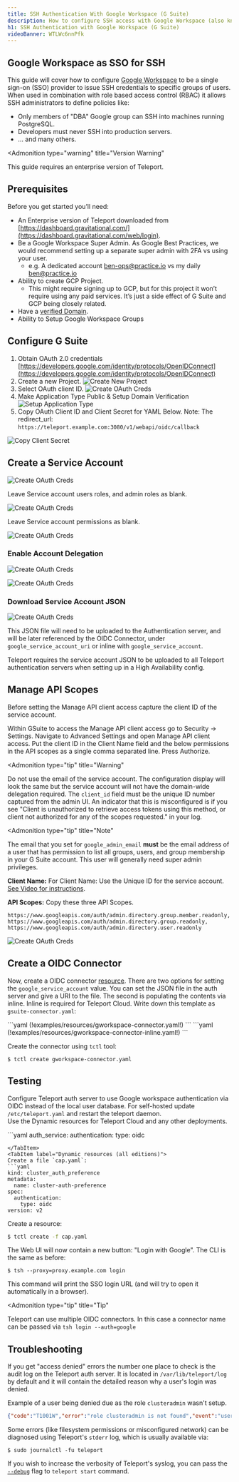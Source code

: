 ```yaml
---
title: SSH Authentication With Google Workspace (G Suite)
description: How to configure SSH access with Google Workspace (also known as G Suite) using Teleport
h1: SSH Authentication with Google Workspace (G Suite)
videoBanner: WTLWc6nnPfk
---
```


## Google Workspace as SSO for SSH

This guide will cover how to configure [Google Workspace](https://workspace.google.com/) to be a
single sign-on (SSO) provider to issue SSH credentials to specific groups of users.
When used in combination with role based access control (RBAC) it allows SSH administrators
to define policies like:

- Only members of "DBA" Google group can SSH into machines running PostgreSQL.
- Developers must never SSH into production servers.
- ... and many others.

<Admonition
  type="warning"
  title="Version Warning"
>
  This guide requires an enterprise version of Teleport.
</Admonition>

## Prerequisites

Before you get started you’ll need:

- An Enterprise version of Teleport downloaded from [https://dashboard.gravitational.com/](https://dashboard.gravitational.com/web/login).
- Be a Google Workspace Super Admin. As Google Best Practices, we would recommend setting up a separate super admin with 2FA vs using your user.
  - e.g. A dedicated account [ben-ops@practice.io](mailto:ben-ops@practice.io) vs my daily [ben@practice.io](mailto:ben@practice.io)
- Ability to create GCP Project.
  - This might require signing up to GCP, but for this project it won’t require using any paid services. It’s just a side effect of G Suite and GCP being closely related.
- Have a [verified Domain](https://support.google.com/a/answer/60216?hl=en).
- Ability to Setup Google Workspace Groups

## Configure G Suite

1. Obtain OAuth 2.0 credentials
   [https://developers.google.com/identity/protocols/OpenIDConnect](https://developers.google.com/identity/protocols/OpenIDConnect)
2. Create a new Project.
   ![Create New Project](../../../img/gsuite/gsuite-1-new-project.png)
3. Select OAuth client ID.
   ![Create OAuth Creds](../../../img/gsuite/gsuite-2-created-creds.png)
4. Make Application Type Public & Setup Domain Verification
   ![Setup Application Type](../../../img/gsuite/gsuite-3-oauth.png)
5. Copy OAuth Client ID and Client Secret for YAML Below.
   Note: The redirect_url: `https://teleport.example.com:3080/v1/webapi/oidc/callback`

![Copy Client Secret](../../../img/gsuite/gsuite-5-copy-client-id.png)

## Create a Service Account

![Create OAuth Creds](../../../img/gsuite/gsuite-5a-service-account.png)

Leave Service account users roles, and admin roles as blank.

![Create OAuth Creds](../../../img/gsuite/gsuite-5b-service-account.png)

Leave Service account permissions as blank.

![Create OAuth Creds](../../../img/gsuite/gsuite-5c-service-account.png)

### Enable Account Delegation

![Create OAuth Creds](../../../img/gsuite/gsuite-5d-service-account-delegation.png)

![Create OAuth Creds](../../../img/gsuite/gsuite-5e-enable-delegation@2x.png)

### Download Service Account JSON

![Create OAuth Creds](../../../img/gsuite/gsuite-5f-download-json.png)

This JSON file will need to be uploaded to the Authentication server, and will be later referenced by
the OIDC Connector, under `google_service_account_uri` or inline with `google_service_account`.

<Admonition type="note">
  Teleport requires the service account JSON to be uploaded to all Teleport authentication servers when setting
  up in a High Availability config.
</Admonition>

## Manage API Scopes

Before setting the Manage API client access capture the client ID of the service account.

Within GSuite to access the Manage API client access go to Security -> Settings.  Navigate to Advanced Settings and open Manage API client access.  Put the client ID in the Client Name field and the below permissions in the API scopes as a single comma separated line.  Press Authorize.

<Admonition
  type="tip"
  title="Warning"
>
  Do not use the email of the service account. The configuration display will look the same but the service account will not have the domain-wide delegation required. The `client_id` field must be the unique ID number captured from the admin UI. An indicator that this is misconfigured is if you see "Client is unauthorized to retrieve access tokens using this method, or client not authorized for any of the scopes requested." in your log.
</Admonition>

<Admonition
  type="tip"
  title="Note"
>
  The email that you set for `google_admin_email` **must** be the email address of a user that has permission to list all groups, users, and group membership in your G Suite account. This user will generally need super admin privileges.
</Admonition>

**Client Name:** For Client Name: Use the Unique ID for the service account.  [See Video for instructions](https://youtu.be/DG97l8WJ6oU?t=281).

**API Scopes:** Copy these three API Scopes.

```
https://www.googleapis.com/auth/admin.directory.group.member.readonly, https://www.googleapis.com/auth/admin.directory.group.readonly, https://www.googleapis.com/auth/admin.directory.user.readonly
```

![Create OAuth Creds](../../../img/gsuite/gsuite-6a-manage-access.png)

## Create a OIDC Connector

Now, create a OIDC connector [resource](../../setup/reference/resources.mdx).
There are two options for setting the `google_service_account` value.  You can set the JSON file in the auth server and give a URI to the file.
The second is populating the contents via inline.  Inline is required for Teleport Cloud.
Write down this template as `gsuite-connector.yaml`:



<Tabs>
  <TabItem label="Google Service Account via URI">
    ```yaml
    (!examples/resources/gworkspace-connector.yaml!)
    ```
  </TabItem>

  <TabItem label="Google Service Account via inline (required for Teleport Cloud)">
    ```yaml
    (!examples/resources/gworkspace-connector-inline.yaml!)
    ```
  </TabItem>
</Tabs>


Create the connector using `tctl` tool:

```bsh
$ tctl create gworkspace-connector.yaml
```

## Testing

Configure Teleport auth server to use Google workspace authentication via OIDC instead of the local
user database. For self-hosted update `/etc/teleport.yaml` and restart the teleport daemon.  
Use the Dynamic resources for Teleport Cloud and any other deployments.

<Tabs>
  <TabItem label="Static Config (self-hosted)">
  ```yaml
  auth_service:
    authentication:
      type: oidc
      
  ```
  </TabItem>
  <TabItem label="Dynamic resources (all editions)">
  Create a file `cap.yaml`:
  ```yaml
  kind: cluster_auth_preference
  metadata:
    name: cluster-auth-preference
  spec:
    authentication:
      type: oidc
  version: v2
  ```

  Create a resource:

  ```bash
  $ tctl create -f cap.yaml
  ```
  </TabItem>
</Tabs>

The Web UI will now contain a new button: "Login with Google". The CLI is
the same as before:

```bsh
$ tsh --proxy=proxy.example.com login
```

This command will print the SSO login URL (and will try to open it
automatically in a browser).

<Admonition
  type="tip"
  title="Tip"
>
  Teleport can use multiple OIDC connectors. In this case a connector name
  can be passed via `tsh login --auth=google`
</Admonition>

## Troubleshooting

If you get "access denied" errors the number one place to check is the audit
log on the Teleport auth server. It is located in `/var/lib/teleport/log` by
default and it will contain the detailed reason why a user's login was denied.

Example of a user being denied due as the role `clusteradmin` wasn't setup.

```json
{"code":"T1001W","error":"role clusteradmin is not found","event":"user.login","method":"oidc","success":false,"time":"2019-06-15T19:38:07Z","uid":"cd9e45d0-b68c-43c3-87cf-73c4e0ec37e9"}
```

Some errors (like filesystem permissions or misconfigured network) can be
diagnosed using Teleport's `stderr` log, which is usually available via:

```bsh
$ sudo journalctl -fu teleport
```

If you wish to increase the verbosity of Teleport's syslog, you can pass the
[`--debug`](../../setup/reference/cli.mdx#teleport-start) flag to `teleport start` command.
